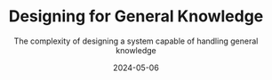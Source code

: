 ---
authors:
  - name: Dei Vilkinsons
    jobTitle: CEO & Founder, HASH
    photo: blog/authors/dei-vilkinsons.webp
  - name: Alfred Mountfield
    jobTitle: Contributor, HASH
    photo: blog/authors/alfred-mountfield.webp
postPhoto: blog/0017_general-knowledge-design/0017_general-knowledge-design.webp
title: "Designing for General Knowledge"
subtitle: "The complexity of designing a system capable of handling general knowledge"
date: "2024-05-06"
categories:
  - HASH
---